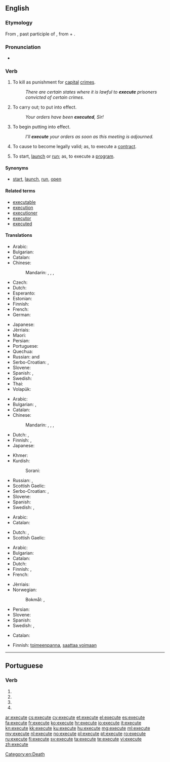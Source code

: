 ==English==

===Etymology===
From {{etyl|la|en}} {{term|exsecutus|lang=la}}, past participle of {{term|exsequor|lang=la}}, from {{term|ex-||out|lang=la}} + {{term|sequor||to follow|lang=la}}.

===Pronunciation===
* {{audio|en-us-execute.ogg|Audio (US)}}

===Verb===
{{en-verb|execut|ing}}

# {{context|transitive|lang=en}} To kill as punishment for [[capital]] [[crime]]s.
#: ''There are certain states where it is lawful to '''execute''' prisoners convicted of certain crimes.''
# {{context|transitive|lang=en}} To carry out; to put into effect.
#: ''Your orders have been '''executed''', Sir!''
# {{context|transitive|lang=en}} To begin putting into effect.
#: ''I'll '''execute''' your orders as soon as this meeting is adjourned.''
# {{context|transitive|lang=en}} To cause to become legally valid; as, to execute a [[contract]].
# {{context|transitive|computing|lang=en}} To start, [[launch]] or [[run]]; as, to execute a [[program]].

====Synonyms====
* {{sense|computing}} [[start]], [[launch]], [[run]], [[open]]

====Related terms====
* [[executable]]
* [[execution]]
* [[executioner]]
* [[executor]]
* [[executed]]

====Translations====
{{trans-top|to kill as punishment}}
* Arabic: {{t-|ar|أعدم|tr=ʾáʿdama}}
* Bulgarian: {{t-|bg|екзекутирам|sc=Cyrl}}
* Catalan: {{t+|ca|executar}}
* Chinese:
*: Mandarin: {{t|cmn|處決|sc=Hani}}, {{t|cmn|处决|tr=chǔjué|sc=Hani}}, {{t|cmn|處死|sc=Hani}}, {{t|cmn|处死|tr=chǔsǐ|sc=Hani}}
* Czech: {{t-|cs|popravit}}
* Dutch: {{t+|nl|executeren}}
* Esperanto: {{t-|eo|ekzekuti}}
* Estonian: {{t-|et|hukama}}
* Finnish: {{t+|fi|teloittaa}}
* French: {{t+|fr|exécuter}}
* German: {{t+|de|hinrichten}}
{{trans-mid}}
* Japanese: {{t+|ja|死刑|alt=死刑する|tr=しけいする, shikei-suru}}
* Jèrriais: {{tø|roa-jer|exétchuter}}
* Maori: {{t|mi|whakamate}}
* Persian: {{t-|fa|اعدام کردن|tr=e'dâm kardan|sc=fa-Arab}}
* Portuguese: {{t+|pt|executar}}
* Quechua: {{t-|qu|hayratachiy}}
* Russian: {{t+|ru|казнить|tr=kaznít’}} {{impf}} and {{pf.}}
* Serbo-Croatian: {{t-|sh|smaknuti|alt=smàknuti}}, {{t-|sh|pogubiti|alt=pogùbiti}}
* Slovene: {{t-|sl|usmrtiti}}
* Spanish: {{t+|es|ejecutar}}, {{t-|es|ajusticiar}}
* Swedish: {{t+|sv|avrätta}}
* Thai: {{t-|th|ประหาร|tr=pra-harn|sc=Thai}}
* Volapük: {{t+|vo|cödetadeidön}}
{{trans-bottom}}

{{trans-top|To start a defined process and run it to completion}}
* Arabic: {{t-|ar|ينفذ}}
* Bulgarian: {{t+|bg|изпълнявам|sc=Cyrl}}, {{t+|bg|извършвам|sc=Cyrl}}
* Catalan: {{t+|ca|executar}}
* Chinese:
*: Mandarin: {{t|cmn|執行|sc=Hani}}, {{t|cmn|执行|tr=zhíxíng|sc=Hani}}, {{t|cmn|運行|sc=Hani}}, {{t|cmn|运行|tr=yùnxíng|sc=Hani}}
* Dutch: {{t+|nl|bewerkstelligen}}, {{t+|nl|uitvoeren}}
* Finnish: {{t+|fi|toteuttaa}}, {{t+|fi|panna}} {{t-|fi|täytäntöön}}
* Japanese: {{t+|ja|実行|tr= じっこうする, jikkō suru|alt=実行する|sc=Jpan}}
{{trans-mid}}
* Khmer: {{t+|km|ប្រតិបត្តិ|tr=prɑte’bat|sc=Khmr}}
* Kurdish:
*: Sorani: {{t-|ku|بردن به‌ڕێوه‌|sc=ku-Arab}}
* Russian: {{t+|ru|исполнять|tr=ispolnját’}} {{impf}}, {{t+|ru|исполнить|tr=ispólnit’}} {{pf.}}
* Scottish Gaelic: {{t-|gd|cuir an gnìomh}}
* Serbo-Croatian: {{t-|sh|izvršiti|alt=izvŕšiti}}, {{t-|sh|provesti|alt=pròvesti}}
* Slovene: {{t-|sl|izvršiti}}
* Spanish: {{t+|es|ejecutar}}
* Swedish: {{t+|sv|verkställa}}, {{t+|sv|expediera}}
{{trans-bottom}}

{{trans-top|To start a defined process, without regard to whether it runs to completion or not}}
* Arabic: {{t-|ar|ينفذ}}
* Catalan: {{t+|ca|executar}}
{{trans-mid}}
* Dutch: {{t+|nl|bewerkstelligen}}, {{t+|nl|uitvoeren}}
* Scottish Gaelic: {{t-|gd|cuir an gnìomh}}
{{trans-bottom}}

{{trans-top|To start, launch or run software}}
* Arabic: {{t-|ar|ينفذ}}
* Bulgarian: {{t+|bg|изпълнявам|sc=Cyrl}}
* Catalan: {{t+|ca|executar}}
* Dutch: {{t+|nl|uitvoeren}}
* Finnish: {{t+|fi|ajaa}}, {{t+|fi|käynnistää}}
* French: {{t+|fr|exécuter}}
{{trans-mid}}
* Jèrriais: {{tø|roa-jer|exétchuter}}
* Norwegian:
*: Bokmål: {{t|nb|kjøre}}, {{t|nb|eksekvere}}
* Persian: {{t+|fa|اجرا|tr=ejrâ|sc=fa-Arab}}
* Slovene: {{t-|sl|zagnati}}
* Spanish: {{t+|es|ejecutar}}
* Swedish: {{t+|sv|exekvera}}, {{t+|sv|köra}}
{{trans-bottom}}

{{trans-top|To sign or otherwise cause a document (especially a contract) to become legally valid}}
* Catalan: {{t+|ca|executar}}
{{trans-mid}}
* Finnish: [[toimeenpanna]], [[saattaa voimaan]]
{{trans-bottom}}

[[Category:en:Death]]

----

==Portuguese==

===Verb===
{{pt-verb-form}}

# {{pt-verb form of|executar|ar|subjunctive|present|singular|first}}
# {{pt-verb form of|executar|ar|subjunctive|present|singular|third}}
# {{pt-verb form of|executar|ar|imperative|affirmative|singular|third|}}
# {{pt-verb form of|executar|ar|imperative|negative|singular|third|}}

[[ar:execute]]
[[cs:execute]]
[[cy:execute]]
[[et:execute]]
[[el:execute]]
[[es:execute]]
[[fa:execute]]
[[fr:execute]]
[[ko:execute]]
[[hr:execute]]
[[io:execute]]
[[it:execute]]
[[kn:execute]]
[[kk:execute]]
[[ku:execute]]
[[hu:execute]]
[[mg:execute]]
[[ml:execute]]
[[my:execute]]
[[nl:execute]]
[[no:execute]]
[[pl:execute]]
[[pt:execute]]
[[ro:execute]]
[[ru:execute]]
[[fi:execute]]
[[sv:execute]]
[[ta:execute]]
[[te:execute]]
[[vi:execute]]
[[zh:execute]]